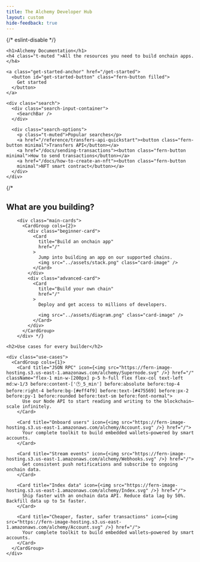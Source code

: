 ```yaml
---
title: The Alchemy Developer Hub
layout: custom
hide-feedback: true
---
```

{/* eslint-disable */}
<style>
  {`
    /* ----- GENERAL LAYOUT ----- */
    .fern-background {
      background-color: rgba(var(--background), 1);
      z-index: 0;
    }

    .fern-header-content {
      #fern-search-button {
        display: none !important;
      }
    }

    /* ----- HERO TITLE BLOCK ----- */
    .hero {
      position: relative;
      text-align: center;
      padding: 6.25rem 0.625rem;
      z-index: 1;
      display: flex;
      align-items: center;
      flex-direction: column;
      justify-content: center;

      @media (min-width: 768px) {
        padding: 6.25rem 1.25rem;
      }

      h1 {
        font-size: 2.5rem;
        line-height: 2.75rem;
        font-weight: 400;
        color: var(--grayscale-12);
        margin-bottom: 1rem;
        width: fit-content;

        @media (min-width: 768px) {
          font-size: 4rem;
          line-height: 4.4rem;
        }
      }

      h4 {
        color: var(--grayscale-11);
        font-size: 1.5rem;
        line-height: 2.25rem;
        font-weight: 400;
        margin-bottom: 2rem;
        width: fit-content;
      }
    }

    @media (max-width: 768px) {
      .hero {
        padding: 3rem 0.625rem 4rem;

        h1 {
          font-size: 2rem;
          line-height: 2.25rem;
        }

        h4 {
          font-size: 1rem;
          line-height: 1.5rem;
        }
      }
    }

    /* ----- ANIMATED WARPED GRID BACKGROUND ----- */
    .hero-background {
      position: absolute;
      top: 0;
      left: 0;
      right: 0;
      bottom: -15rem;
      z-index: -1;
      opacity: 1;

      /* Linear gradient mask */
      &:before {
        content: "";
        position: absolute;
        top: 0;
        left: 0;
        right: 0;
        bottom: 0;
        background-image: linear-gradient(var(--background) 25%, color-mix(in srgb, var(--background) 0%, transparent) 100%);
        z-index: 1;
        pointer-events: none;
      }

      /* Latitude lines that animate */
      &:after {
        content: "";
        position: absolute;
        top: 0;
        left: 0;
        right: 0;
        bottom: 0;
        background-image: url('https://fern-image-hosting.s3.us-east-1.amazonaws.com/alchemy/alchemy-bg-hor-solid.svg');
        background-size: cover;
        background-position: center bottom;
        background-repeat: no-repeat;
        z-index: -1;
        animation: moveUp 12s linear infinite;
      }

      /* Longitude lines */
      .vertical-bg {
        position: absolute;
        top: 0;
        left: 0;
        right: 0;
        bottom: 0;
        background-image: url('https://fern-image-hosting.s3.us-east-1.amazonaws.com/alchemy/alchemy-bg-vert-solid.svg');
        background-size: cover;
        background-position: center bottom;
        background-repeat: no-repeat;
        z-index: -2;
      }
    }

    :is(.dark) .hero-background {
      &:before {
        background-image: linear-gradient(var(--background) 25%, color-mix(in srgb, var(--background) 70%, transparent) 100%);
      }
    }

    @keyframes moveUp {
      0% {
        transform: translateY(0);
      }
      100% {
        transform: translateY(-25%);
      }
    }

    /* ----- CENTERED SEARCH BAR ----- */
    .search {
      padding: 1.875rem 3.75rem 1.25rem 3.75rem;
      border-radius: 1.5rem !important;
      background-color: var(--accent-a3) !important;
      backdrop-filter: blur(3px) !important;
      align-self: center;
      margin-left: auto;
      margin-right: auto;
      margin-top: 4rem;
      max-width: 62.5rem;
      width: 100%;

      .search-options {
        padding-top: 0.625rem;
        display: flex;
        flex-direction: row;
        justify-content: center;
        align-items: center;

        p {
          padding-right: 0.625rem;
          text-shadow: none !important;
        }

        button {
          color: var(--accent-9) !important;
          font-size: 1rem;
        }
      }

      div.search-input-container > button {
        background-color: var(--accent-1) !important;
        width: 100%;
        svg {
          color: var(--accent-9);
        }
      }
    }

    :is(.dark) {
      .search {
        background-color: rgba(255, 255, 255, 0.10) !important;
      }
    }

    @media (max-width: 768px) {
      .search {
        padding: 1.875rem 1.25rem 1.25rem 1.25rem;
        margin-top: 2rem;
        .search-options {
          gap: 1rem !important;

          p {
            display: none !important;
          }

          button {
            font-size: 0.75rem;
            padding: 0 !important;
          }
        }
      }
    }

    /* ----- GET STARTED BUTTON ----- */
    /* ----- ANIMATIONS CAN BE FOUND IN styles.css ----- */
    #get-started-button {
      padding: 1.25rem 3rem;
      border-radius: 0.47rem !important;
      background-color: var(--grayscale-12) !important;
      transition: box-shadow 0.2s ease-in-out;
      position: relative;
      overflow: hidden;

      p {
        color: var(--grayscale-1) !important;
        font-weight: 600;
        font-size: 0.875rem !important;
        position: relative;
        z-index: 2;
      }

      &:before, &:after {
        content: "";
        position: absolute;
        top: 50%;
        width: 7.5rem;
        height: 7.5rem;
        background-image: url('https://fern-image-hosting.s3.us-east-1.amazonaws.com/alchemy/alchemy-bg-button-blur.png');
        background-size: contain;
        background-repeat: no-repeat;
        background-position: center;
        opacity: 0;
        transition: opacity 0.4s cubic-bezier(0.4, 0, 0.2, 1);
      }

      &:before {
        left: 35%;
        transform: translate(-50%, -50%);
      }

      &:after {
        right: 35%;
        transform: translate(50%, -50%);
      }

      &:hover {
        box-shadow: 0px 0px 1.25rem 0px rgba(81, 103, 255, 0.5);

        &:before {
          opacity: 0.5;
          animation:
            slideBlurLeft 6s cubic-bezier(0.45, 0, 0.55, 1) infinite,
            floatVerticalLeft 4s ease-in-out infinite,
            fadeEdges 6s ease-in-out infinite;
          animation-fill-mode: both;
        }

        &:after {
          opacity: 0.5;
          animation:
            slideBlurRight 6s cubic-bezier(0.45, 0, 0.55, 1) infinite,
            floatVerticalRight 4s ease-in-out infinite,
            fadeEdges 6s ease-in-out infinite;
          animation-delay: 0.5s;
          animation-fill-mode: both;
        }
      }
    }

    :is(.dark) #get-started-button {
      background-color: white !important;

      &:hover {
        &:before {
          opacity: 0.5;
          animation:
            slideBlurLeft 6s cubic-bezier(0.45, 0, 0.55, 1) infinite,
            floatVerticalLeft 4s ease-in-out infinite,
            fadeEdgesDark 6s ease-in-out infinite;
          animation-fill-mode: both;
        }

        &:after {
          opacity: 0.5;
          animation:
            slideBlurRight 6s cubic-bezier(0.45, 0, 0.55, 1) infinite,
            floatVerticalRight 4s ease-in-out infinite,
            fadeEdgesDark 6s ease-in-out infinite;
          animation-delay: 0.5s;
          animation-fill-mode: both;
        }
      }
    }

    /* ----- MAIN CONTENT SECTION ----- */
    .content {
      text-align: center;
      display: flex;
      flex-direction: column;
      justify-content: center;
      align-items: center;
      border-radius: 6.25rem;
      padding: 6.25rem 3.125rem;
      box-shadow: 0px -4.56rem 4.56rem 0px rgba(117, 152, 240, 0.09), 0px -1.125rem 2.5rem 0px rgba(117, 152, 240, 0.10);
      margin-bottom: 0;
      z-index: 2;
      position: relative;
      background-color: var(--background);

      @media (min-width: 1024px) {
        padding: 5.5rem 0;
      }

      @media (max-width: 768px) {
        padding: 6.25rem 0.625rem;
      }

      h2 {
        font-size: 2.5rem;
        line-height: 2.75rem;
        font-weight: 400;
        margin-bottom: 3rem;
        width: fit-content;
      }

      /* ----- MAIN CARDS ----- */
      .main-cards {
        max-width: 62.5rem;
        align-self: center;
        margin-bottom: 10.25rem;

        .fern-card {
          text-align: left;

          img {
            height: 15.375rem;
            object-fit: cover;
            padding-top: 1.25rem;
            align-self: center;
            margin-left: auto;
            margin-right: auto;
          }

          .font-semibold {
            font-size: 1.5rem;
            margin-bottom: 0.625rem;
            font-weight: 500;
          }
        }

        .beginner-card .fern-card {
          .items-start:before {
            content: "Beginner";
            background-color: var(--accent-3);
            color: var(--accent-11);
            padding: 0.25rem 0.5rem;
            border-radius: 0.25rem;
            margin-bottom: 1.25rem;
            font-size: 0.875rem;
            font-weight: 400;
          }
        }

        .advanced-card .fern-card {
          background: linear-gradient(43.83deg, var(--accent-11) 2.24%, var(--accent-12) 118.17%);

          .text-body {
            color: var(--grayscale-1) !important;
          }

          p {
            color: var(--grayscale-4) !important;
            text-shadow: none !important;
          }

          .items-start:before {
            content: "Advanced";
            background-color: var(--accent-3);
            color: var(--accent-11);
            padding: 0.25rem 0.5rem;
            border-radius: 0.25rem;
            margin-bottom: 1.25rem;
            font-size: 0.875rem;
            font-weight: 400;
          }
        }
      }

      /* ----- USE CASES SECTION ----- */
      .use-cases {
        > div {
          display: flex;
          flex-direction: row;
          flex-wrap: wrap;
          justify-content: center;
          align-items: center;
          gap: 2rem 0.625rem;
          padding-bottom: 1.25rem;
          align-self: center;
          padding-left: 1.25rem;
          padding-right: 1.25rem;
          margin-left: auto;
          margin-right: auto;
          max-width: 87.5rem;

          .fern-card {
            flex: 0 1 100%;
            min-width: 12.5rem;
            padding: 1.25rem;
            height: 100%;
            display: flex;
            flex-direction: column;
            text-align: left;

            @media (min-width: 768px) {
              flex: 0 1 calc(33.33% - 0.625rem);
            }

            .t-default.text-base.font-semibold {
              font-weight: 500 !important;
            }

            .t-muted {
              font-size: 0.875rem !important;
            }

            .items-start:before {
              position: absolute;
              top: 0.9375rem;
              right: 0.9375rem;
              content: "🕐 5 min";
              background-color: #eff4f9;
              color: #475569;
              padding: 0.25rem 0.5rem;
              border-radius: 0.25rem;
              margin-bottom: 1.25rem;
              font-size: 0.875rem;
              font-weight: 400;
            }
          }
        }
      }
    }

    @media (max-width: 768px) {
      .content {
        padding: 3.125rem 0.625rem;
        border-radius: 3.125rem;

        h2 {
          font-size: 1.5rem;
          line-height: 1.75rem;
          margin-bottom: 2rem;
        }

        .main-cards {
          margin-bottom: 3.75rem;

          .fern-card {
            padding: 1rem;

            .font-semibold {
              font-size: 1.25rem;
              line-height: 1.5rem;
            }
          }
        }

        .use-cases {
          > div {
            padding-left: 0;
            padding-right: 0;
          }
        }
      }
    }

    /* Hide all anchor links on the homepage */
    [data-radix-popper-content-wrapper]:has(span[id^="radix-"]) {
      display: none !important;
    }
    `}
</style>

<div class="landing">
  <div class="hero">
    <div class="hero-background">
      <div class="vertical-bg" />
    </div>

    <h1>Alchemy Documentation</h1>
    <h4 class="t-muted ">All the resources you need to build onchain apps.</h4>

    <a class="get-started-anchor" href="/get-started">
      <button id="get-started-button" class="fern-button filled">
        Get started
      </button>
    </a>

    <div class="search">
      <div class="search-input-container">
        <SearchBar />
      </div>

      <div class="search-options">
        <p class="t-muted">Popular searches</p>
        <a href="/reference/transfers-api-quickstart"><button class="fern-button minimal">Transfers API</button></a>
        <a href="/docs/sending-transactions"><button class="fern-button minimal">How to send transactions</button></a>
        <a href="/docs/how-to-create-an-nft"><button class="fern-button
        minimal">NFT smart contract</button></a>
      </div>
    </div>
  </div>

  <div class="content">
    {/* <h2>What are you building?</h2>

        <div class="main-cards">
          <CardGroup cols={2}>
            <div class="beginner-card">
              <Card
                title="Build an onchain app"
                href="/"
              >
                Jump into building an app on our supported chains.
                <img src="../assets/stack.png" class="card-image" />
              </Card>
            </div>
            <div class="advanced-card">
              <Card
                title="Build your own chain"
                href="/"
              >
                Deploy and get access to millions of developers.

                <img src="../assets/diagram.png" class="card-image" />
              </Card>
            </div>
          </CardGroup>
        </div> */}

    <h2>Use cases for every builder</h2>

    <div class="use-cases">
      <CardGroup cols={1}>
        <Card title="JSON RPC" icon={<img src="https://fern-image-hosting.s3.us-east-1.amazonaws.com/alchemy/Supernode.svg" />} href="/" className="flex-1 min-w-[200px] p-5 h-full flex flex-col text-left md:w-1/3 before:content-['🕐_5_min'] before:absolute before:top-4 before:right-4 before:bg-[#eff4f9] before:text-[#475569] before:px-2 before:py-1 before:rounded before:text-sm before:font-normal">
          Use our Node API to start reading and writing to the blockchain—scale infinitely.
        </Card>

        <Card title="Onboard users" icon={<img src="https://fern-image-hosting.s3.us-east-1.amazonaws.com/alchemy/Account.svg" />} href="/">
          Your complete toolkit to build embedded wallets—powered by smart accounts.
        </Card>

        <Card title="Stream events" icon={<img src="https://fern-image-hosting.s3.us-east-1.amazonaws.com/alchemy/Webhooks.svg" />} href="/">
          Get consistent push notifications and subscribe to ongoing onchain data.
        </Card>

        <Card title="Index data" icon={<img src="https://fern-image-hosting.s3.us-east-1.amazonaws.com/alchemy/Index.svg" />} href="/">
          Ship faster with an onchain data API. Reduce data lag by 50%. Backfill data up to 5x faster.
        </Card>

        <Card title="Cheaper, faster, safer transactions" icon={<img src="https://fern-image-hosting.s3.us-east-1.amazonaws.com/alchemy/Account.svg" />} href="/">
          Your complete toolkit to build embedded wallets—powered by smart accounts.
        </Card>
      </CardGroup>
    </div>
  </div>
</div>
